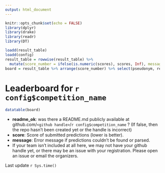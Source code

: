 ```yaml
---
output: html_document
---
```


<!-- Leaderboard.md is generated from Leaderboard.Rmd. Please edit that file -->


```r
knitr::opts_chunk$set(echo = FALSE)
library(dplyr)
library(drake)
library(readr)
library(DT)
```

```r
loadd(result_table)
loadd(config)
result_table = rowwise(result_table) %>% 
  mutate(score_number = ifelse(is.numeric(scores), scores, Inf), message = ifelse(is.character(scores), scores, ''))
board = result_table %>% arrange(score_number) %>% select(pseudonym, readme_ok, score = score_number, message)
```

# Leaderboard for `r config$competition_name`

```r
datatable(board)
```


  * **readme_ok**: was there a README.md publicly available at github.com/`<github handle>`/`r config$competition_name` ?  (If false, then the repo hasn't been created yet or the handle is incorrect)
  * **score**: Score of submitted predictions (lower is better).
  * **message**: Error message if predictions couldn't be found or parsed.
  * If your team isn't included at all here, we may not have your github handle yet, or there may be an issue with your registration.  Please open an issue or email the organizers.
  
Last update `r Sys.time()`

